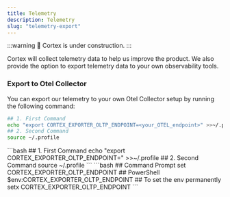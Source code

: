 ```yaml
---
title: Telemetry
description: Telemetry
slug: "telemetry-export"
---
```



:::warning
🚧 Cortex is under construction.
:::

Cortex will collect telemetry data to help us improve the product. We also provide the option to export telemetry data to your own observability tools.

### Export to Otel Collector
You can export our telemetry to your own Otel Collector setup by running the following command:
<Tabs>
  <TabItem value="linux" label="Linux" default>
  ```bash
  ## 1. First Command
  echo "export CORTEX_EXPORTER_OLTP_ENDPOINT=<your_OTEL_endpoint>" >>~/.profile
  ## 2. Second Command
  source ~/.profile
  ```
  </TabItem>
  <TabItem value="mac" label="macOS" default>
    ```bash
    ## 1. First Command
    echo "export CORTEX_EXPORTER_OLTP_ENDPOINT=<your_OTEL_endpoint>" >>~/.profile
    ## 2. Second Command
    source ~/.profile
    ```
  </TabItem>
  <TabItem value="windows" label="Windows" default>
    ```bash
    ## Command Prompt
    set CORTEX_EXPORTER_OLTP_ENDPOINT <your_OTEL_endpoint>
    ## PowerShell
    $env:CORTEX_EXPORTER_OLTP_ENDPOINT <your_OTEL_endpoint>
    ## To set the env permanently
    setx CORTEX_EXPORTER_OLTP_ENDPOINT <your_OTEL_endpoint>
    ```
  </TabItem>
</Tabs>
